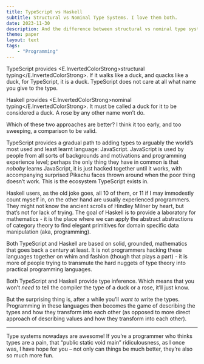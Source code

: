 ```yaml
---
title: TypeScript vs Haskell
subtitle: Structural vs Nominal Type Systems. I love them both.
date: 2023-11-30
description: And the difference between structural vs nominal type systems.
theme: paper
layout: text
tags:
    - "Programming"
---
```



TypeScript provides <E.InvertedColorStrong>structural
typing</E.InvertedColorStrong>. If it walks like a duck, and quacks like a duck,
for TypeScript, it is a duck. TypeScript does not care at all what name you give
to the type.

Haskell provides <E.InvertedColorStrong>nominal typing</E.InvertedColorStrong>.
It must be called a duck for it to be considered a duck. A rose by any other
name won’t do.

Which of these two approaches are better? I think it too early, and too
sweeping, a comparison to be valid.

TypeScript provides a gradual path to adding types to arguably the world’s most
used and least learnt language: JavaScript. JavaScript is used by people from
all sorts of backgrounds and motivations and programming experience level;
perhaps the only thing they have in common is that _noboby_ learns JavaScript,
it is just hacked together until it works, with accompanying surprised Pikachu
faces thrown around when the poor thing doesn’t work. This is the ecosystem
TypeScript exists in.

Haskell users, as the old joke goes, all 10 of them, or 11 if I may immodestly
count myself in, on the other hand are usually experienced programmers. They
might not know the ancient scrolls of Hindley Milner by heart, but that’s not
for lack of trying. The goal of Haskell is to provide a laboratory for
mathematics - it is the place where we can apply the abstract abstractions of
category theory to find elegant primitives for domain specific data manipulation
(aka, programming).

Both TypeScript and Haskell are based on solid, grounded, mathematics that goes
back a century at least. It is not programmers hacking these languages together
on whim and fashion (though that plays a part) - it is more of people trying to
transmute the hard nuggets of type theory into practical programming languages.

Both TypeScript and Haskell provide type inference. Which means that you won’t
_need to_ tell the compiler the type of a duck or a rose, it’ll just know.

But the surprising thing is, after a while you’ll _want to_ write the types.
Programming in these languages then becomes the game of describing the types and
how they transform into each other (as opposed to more direct approach of
describing values and how they transform into each other).

---

Type systems nowadays are awesome! If you’re a programmer who thinks types are a
pain, that “public static void main” ridiculousness, as I once was, I have hope
for you – not only can things be much better, they’re also so much more fun.
